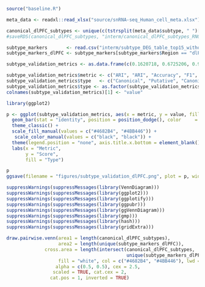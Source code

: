```{r}

source("baseline.R")

```

```{r}

meta_data <- readxl::read_xlsx("source/snRNA-seq_Human_cell_meta.xlsx")

```


```{r}

canonical_dlPFC_subtypes <- unique(c(tstrsplit(meta_data$subtype, " ")[[2]], tstrsplit(meta_data$subtype, " ")[[3]]))
#saveRDS(canonical_dlPFC_subtypes, "interm/canonical_dlPFC_subtypes_RN012.rds")

```

```{r}

subtype_markers       <- read.csv("interm/subtype_DEG_table_top15_without_specificity.csv")
subtype_markers_dlPFC <- subtype_markers[subtype_markers$Region == "dlPFC", ]$DEGs

```


```{r}

subtype_validation_metrics <- as.data.frame(c(0.1620718, 0.6725206, 0.9503972, 0.8756195, 0.9684025, 0.9285745))

subtype_validation_metrics$metric <- c("ARI", "ARI", "Accuracy", "F1", "Accuracy", "F1")
subtype_validation_metrics$type   <- c("Canonical", "Putative", "Canonical", "Canonical",  "Putative", "Putative")
subtype_validation_metrics$type <- as.factor(subtype_validation_metrics$type)
colnames(subtype_validation_metrics)[1] <- "value"

library(ggplot2)

p <- ggplot(subtype_validation_metrics, aes(x = metric, y = value, fill = type)) +
  geom_bar(stat = "identity", position = position_dodge(), color     = "black", linewidth = 0.4, width = 0.5) +         # border width (use linewidth = 1.5 if your ggplot2 >= 3.4.0)) +
  theme_classic() +
  scale_fill_manual(values = c("#4682B4", "#4BB446")) +
   scale_color_manual(values = c("black", "black")) +
  theme(legend.position = "none", axis.title.x.bottom = element_blank(), axis.title.y.left = element_blank()) +
  labs(x = "Metric",
       y = "Score",
       fill = "Type") 

p
ggsave(filename = "figures/subtype_validation_dlPFC.png", plot = p, width = 1200, height = 900, units = "px", device = "png")

```

```{r}

suppressWarnings(suppressMessages(library(VennDiagram)))
suppressWarnings(suppressMessages(library(ggplot2)))
suppressWarnings(suppressMessages(library(ggplotify)))
suppressWarnings(suppressMessages(library(ggpubr)))
suppressWarnings(suppressMessages(library(ggVennDiagram)))
suppressWarnings(suppressMessages(library(gmp)))
suppressWarnings(suppressMessages(library(hash)))
suppressWarnings(suppressMessages(library(gridExtra)))

draw.pairwise.venn(area1 = length(canonical_dlPFC_subtypes), 
                   area2 = length(unique(subtype_markers_dlPFC)),
              cross.area = length(intersect(canonical_dlPFC_subtypes,
                                            unique(subtype_markers_dlPFC))), 
                   fill = "white", col = c("#4682B4", "#4BB446"), lwd = 5, 
                  alpha = c(0.5, 0.5), cex = 2.5, 
                 scaled = TRUE, cat.cex = 2, 
                cat.pos = 1, inverted = TRUE)

```


